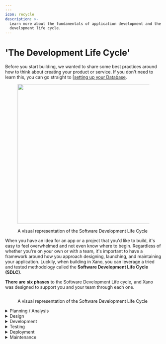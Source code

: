 ```yaml
---
---
icon: recycle
description: >-
  Learn more about the fundamentals of application development and the software
  development life cycle.
---
```


# 'The Development Life Cycle'

<Info>

Before you start building, we wanted to share some best practices around how to think about creating your product or service. If you don't need to learn this, you can go straight to [[setting up your Database](broken-reference).

</Info>

<figure><img src="..//assets/image (47).png" alt="" width="450"><figcaption><p>A visual representation of the Software Development Life Cycle</p></figcaption></figure>

When you have an idea for an app or a project that you'd like to build, it's easy to feel overwhelmed and not even know where to begin. Regardless of whether you're on your own or with a team, it's important to have a framework around how you approach designing, launching, and maintaining your application. Luckily, when building in Xano, you can leverage a tried and tested methodology called the **Software Development Life Cycle (SDLC)**.

**There are** **six phases** to the Software Development Life cycl&#x65;**,** and Xano was designed to support you and your team through each one.

<figure><img src="..//assets/image (48).png" alt=""><figcaption><p>A visual representation of the Software Development Life Cycle</p></figcaption></figure>

<details>

<summary>Planning / Analysis</summary>

The first stage of the SLDC usually consists of two parts: **planning** and **analysis**.\
\
Gather requirements passively or actively from potential customers or other relevant stakeholders, and ensure you are solving a real problem. You would then be able to analyze the feasibility of creating the product, revenue potential, cost, and more.

Once you decide what you're building is in line with stakeholder goals, addresses user needs, and is feasible to create, you can move to the second stage.

</details>

<details>

<summary>Design</summary>

The design phase is where you start to put your ideas to paper. This might include creating actual designs in a tool like [[Figma](https://www.figma.com/), or going higher level and using a tool like [[Miro](https://miro.com/) to create a wireframe or flowchart. From a Xano perspective, this is where you would start designing a data model.

</details>

<details>

<summary>Development</summary>

With a solid foundation to work with, this phase is where the actual development happens and where you turn specifications and designs into an actual product. This phase usually takes the most time, so setting expectations with yourself and the stakeholders you are working with is important.

Xano helps accelerate this stage with features like:

* [[Generation of API CRUD Operations](../the-function-stack/building-with-visual-development/apis/)
* [[Auto-Documentation](../the-function-stack/building-with-visual-development/apis/swagger-openapi-documentation.mdx)
* [[Real-time Collaboration](broken-reference)

If you're working with a team, you can leverage Xano features like [[real-time collaboration](broken-reference) to seamlessly work within the same workspace, or create [[Branches and Merge](../team-collaboration/branching-and-merging.mdx) them in when you're ready to move to the testing phase.

</details>

<details>

<summary>Testing</summary>

Before launching any product or service, it's important to have everything tested. At this phase, you would have a quality assurance (QA) team step in to run tests, but if you're on your own, you'll need to think through every part of testing your product which is more than just fixing critical bugs.

This might sound easier than it seems, but it's essential to test all the different permutations and ways that your users might interact with your application. Here are some different types of testing that you can do in this phase.

* **Performance testing** Is your product ready to handle the traffic/storage requirements?
* **Functional testing** Does your application meet the requirements set for in the Planning/Analysis phase?
* **Security testing** Is your data in a secure place, and do you meet the appropriate compliance certifications within your country, or if you're dealing with sensitive data?
* **Unit testing** Does every part of your app work the way it's supposed to?
* **Usability testing** Do your users actually understand how to use your app?

**Xano provides a few features to help you in this phase**. Using Unit Tests and [[Data Sources](https://docs.xano.com/database/data-sources) can help you use dummy data without affecting what will be live in production. We support drafts to help you and your team get things right before Publishing. [[Branches](https://docs.xano.com/api/branches-and-merging) can be used to create separate testing environments (Development, Staging, Production). For more complex use cases, Xano also supports [[Xano Link](https://docs.xano.com/enterprise-plan/xano-link), which allows you to keep all of your Workspaces and Instances in sync with a master so your customers have a consistent experience.

</details>

<details>

<summary>Deployment</summary>

The Deployment stage is where your product or service is shipped to its intended user(s). This process can depend on the nature of what is being released; however, it's best practice to launch to a small set of users (typically called a canary release).

</details>

<details>

<summary>Maintenance</summary>

Maintenance is typically the last stage of the SDLC; however, in today's world, people are moving toward a more [[Agile software development](https://monday.com/blog/rnd/agile-sdlc/) approach where the product or service is continually improved, and sometimes the feedback from users makes it necessary to go back to the first step of the SDLC. This is why most images of the SDLC that you find are circular because it is a process that keeps repeating itself once you find something that's working.

</details>